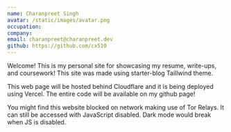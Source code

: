 ```yaml
---
name: Charanpreet Singh
avatar: /static/images/avatar.png
occupation:
company: 
email: charanpreet@charanpreet.dev
github: https://github.com/cx510
---
```


Welcome! This is my personal site for showcasing my resume, write-ups, and coursework! This site was made using starter-blog Taillwind theme.

This web page will be hosted behind Cloudflare and it is being deployed using Vercel. The entire code will be available on my github page!

You might find this website blocked on network making use of Tor Relays. It can still be accessed with JavaScript disabled. Dark mode would break when JS is disabled.